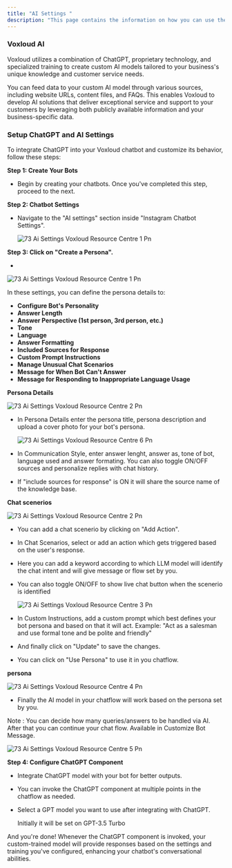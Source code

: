 ```yaml
---
title: "AI Settings "
description: "This page contains the information on how you can use the  Voxloud AI to enhance your chatbot capabilities."
---
```


### Voxloud AI

Voxloud utilizes a combination of ChatGPT, proprietary technology, and specialized training to create custom AI models tailored to your business's unique knowledge and customer service needs.

You can feed data to your custom AI model through various sources, including website URLs, content files, and FAQs. This enables  Voxloud to develop AI solutions that deliver exceptional service and support to your customers by leveraging both publicly available information and your business-specific data.

### **Setup ChatGPT and AI Settings**

To integrate ChatGPT into your  Voxloud chatbot and customize its behavior, follow these steps:

**Step 1: Create Your Bots**

- Begin by creating your chatbots. Once you've completed this step, proceed to the next.

**Step 2: Chatbot Settings**

- Navigate to the "AI settings" section inside "Instagram Chatbot Settings".

  ![73 Ai Settings  Voxloud Resource Centre 1 Pn](/images/how-botpenguin-works/instagram-ai-setting/73.ai_settings__Voxloud_resource_centre-6.png)

**Step 3: Click on "Create a Persona".**

- 

  ![73 Ai Settings  Voxloud Resource Centre 1 Pn](/images/how-botpenguin-works/instagram-ai-setting/73.ai_settings__Voxloud_resource_centre-7.png)

  In these settings, you can define the persona details to:
  - **Configure Bot's Personality**
  - **Answer Length**
  - **Answer Perspective (1st person, 3rd person, etc.)**
  - **Tone**
  - **Language**
  - **Answer Formatting**
  - **Included Sources for Response**
  - **Custom Prompt Instructions**
  - **Manage Unusual Chat Scenarios**
  - **Message for When Bot Can't Answer**
  - **Message for Responding to Inappropriate Language Usage**

**Persona Details**

![73 Ai Settings  Voxloud Resource Centre 2 Pn](/images/how-botpenguin-works/instagram-ai-setting/73.ai_settings__Voxloud_resource_centre-1.png)

- In Persona Details enter the persona title, persona description and upload a cover photo for your bot's persona.

  ![73 Ai Settings  Voxloud Resource Centre 6 Pn](/images/how-botpenguin-works/instagram-ai-setting/73.ai_settings__Voxloud_resource_centre-8.png)
- In Communication Style, enter answer lenght, answer as, tone of bot, language used and answer formating. You can also toggle ON/OFF sources and personalize replies with chat history.
- If "include sources for response" is ON it will share the source name of the knowledge base.

**Chat scenerios**

![73 Ai Settings  Voxloud Resource Centre 2 Pn](/images/how-botpenguin-works/instagram-ai-setting/73.ai_settings__Voxloud_resource_centre-2.png)

- You can add a chat scenerio by clicking on "Add Action".
- In Chat Scenarios, select or add an action which gets triggered based on the user's response.
- Here you can add a keyword according to which LLM model will identify the chat intent and will give message or flow set by you.
- You can also toggle ON/OFF to show live chat button when the scenerio is identified

  ![73 Ai Settings  Voxloud Resource Centre 3 Pn](/images/how-botpenguin-works/instagram-ai-setting/73.ai_settings__Voxloud_resource_centre-3.png)
- In Custom Instructions, add a custom prompt which best defines your bot persona and based on that it will act. Example: "Act as a salesman and use formal tone and be polite and friendly"
- And finally click on "Update" to save the changes.
- You can click on "Use Persona" to use it in you chatflow.

**persona**

![73 Ai Settings  Voxloud Resource Centre 4 Pn](/images/how-botpenguin-works/instagram-ai-setting/73.ai_settings__Voxloud_resource_centre-4.png)

- Finally the AI model in your chatflow will work based on the persona set by you.

Note : You can decide how many queries/answers to be handled via AI. After that you can continue your chat flow. Available in Customize Bot Message.

![73 Ai Settings  Voxloud Resource Centre 5 Pn](/images/how-botpenguin-works/instagram-ai-setting/73.ai_settings__Voxloud_resource_centre-5.png)

**Step 4: Configure ChatGPT Component**

- Integrate ChatGPT model with your bot for better outputs.
- You can invoke the ChatGPT component at multiple points in the chatflow as needed.
- Select a GPT model you want to use after integrating with ChatGPT.

  <Info>
    Initially it will be set on GPT-3.5 Turbo
  </Info>

And you're done\! Whenever the ChatGPT component is invoked, your custom-trained model will provide responses based on the settings and training you've configured, enhancing your chatbot's conversational abilities.